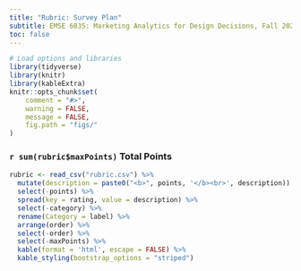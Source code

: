 ```yaml
---
title: "Rubric: Survey Plan"
subtitle: EMSE 6035: Marketing Analytics for Design Decisions, Fall 2022
toc: false
---
```


```r
# Load options and libraries
library(tidyverse)
library(knitr)
library(kableExtra)
knitr::opts_chunk$set(
    comment = "#>",
    warning = FALSE,
    message = FALSE,
    fig.path = "figs/"
)
```

### `r sum(rubric$maxPoints)` Total Points

```r
rubric <- read_csv("rubric.csv") %>%
  mutate(description = paste0("<b>", points, '</b><br>', description)) %>%
  select(-points) %>%
  spread(key = rating, value = description) %>%
  select(-category) %>%
  rename(Category = label) %>%
  arrange(order) %>%
  select(-order) %>%
  select(-maxPoints) %>%
  kable(format = 'html', escape = FALSE) %>%
  kable_styling(bootstrap_options = "striped")
```
